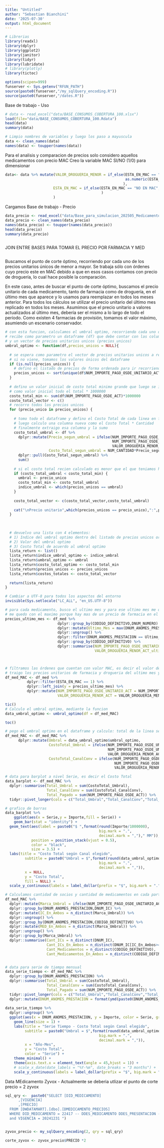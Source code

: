 ```yaml
---
title: "Untitled"
author: "Sebastian Bianchini"
date: '2025-07-30'
output: html_document
---
```


```r

# Librerias
library(readxl)
library(dplyr)
library(ggplot2)
library(janitor)
library(tidyr)
library(lubridate)
# library(plotly)
library(tictoc)

options(scipen=999)
funserver <- Sys.getenv("RFUN_PATH")
source(paste0(funserver,"/my_sqlQuery_encoding.R"))
source(paste0(funserver,"/dates.R"))
```

Base de trabajo - Uso
```r

# data <- read_excel("data/BASE_CONSUMOS_COBERTURA_100.xlsx")
load(file="data/BASE_CONSUMOS_COBERTURA_100.Rdata")
head(data)
summary(data)

```

```r
# Limpio nombres de variables y luego los paso a mayuscula
data <- clean_names(data)
names(data) <- toupper(names(data))


```


 Para el analisis y comparacion de precios solo considero aquellos medicamentos con precio MAC
 Creo la variable MAC SI/NO (1/0) para dimensionar
```r

data<- data %>% mutate(VALOR_DROGUERIA_MENOR = if_else(ESTA_EN_MAC == "NO EN MAC",0, 
                                                       as.numeric(ESTA_EN_MAC)
                                                      ),
                      ESTA_EN_MAC = if_else(ESTA_EN_MAC == "NO EN MAC", as.numeric(0), as.numeric(1)
                                            )
                      )


```





Cargamos Base de trabajo - Precio
```r

data_precio <- read_excel("data/Base_para_simulacion_202505_Medicamentos.xlsx")
data_precio <- clean_names(data_precio)
names(data_precio) <- toupper(names(data_precio))
head(data_precio)
summary(data_precio)



```
JOIN ENTRE BASES PARA TOMAR EL PRECIO POR FARMACIA Y MED
```r

```




 Buscamos el punto de corte óptimo, recorriendo por cada uno de los precios unitarios únicos de menor a mayor. Se trabaja sólo con órdenes cuyo precio este en MAC debido a que en esos casos contamos con precio de droguería, lo cual hace posible la comparación.
 
 En este caso, antes de buscar el punto de corte óptimo, buscamos el precio unitario de cada medicamento, tanto de farmacia como de droguería, en el último mes que aparece y lo usamos para reemplazar en todos los meses anterior. Para todos los cálculos se utilizar el precio unitario del último mes replicado en todos los meses. Asumimos que el precio unitario a valores actualizados al último mes, debería ser el mismo a lo largo de todo el período. Como existen 4 farmacias de provisión, tomamos el valor máximo, asumiendo un escenario conservador. 
 

```r
# con esta funcion, calculamos el umbral optimo, recorriendo cada uno de los umbrales posibles (precios unicos)
# recibe como parametro un dataframe (df) que debe contar con las columnas NUM_IMPORTE_PAGO_OSDE_UNITARIO_ACT, VALOR_DROGUERIA_MENOR_ACT y NUM_CANTIDAD  
# y un vector de precios unitarios unicos (precios_unicos)
umbral_optimo <- function(df,precios_unicos = NULL){
  
  # se espera como parametro el vector de precios unitarios unicos a recorrer
  # si no viene, tomamos los valores únicos del dataframe
  if (is.null(precios_unicos)) {
    # defino el listado de precios de forma ordenada para ir recorriendolos y calculando el costo total
    precios_unicos <- sort(unique(df$NUM_IMPORTE_PAGO_OSDE_UNITARIO_ACT))
  }
  
  # defino un valor inicial de costo total minimo grande que luego se ira actualizando
  # como valor inicial todo el total * 1000000
  costo_total_min <- sum(df$NUM_IMPORTE_PAGO_OSDE_ACT)*1000000
  costo_total_vector <- c()
  # recorro todos los precios unicos
  for (precio_unico in precios_unicos) {
    
    # tomo todo el dataframe y defino el Costo Total de cada linea en funcion del umbral, es decir el valor del precio actual del for
    # luego calculo una columna nueva como el Costo Total * Cantidad
    # finalmente extraigo esa columna y la sumo
    costo_total_umbral <- df %>%
      dplyr::mutate(Precio_segun_umbral = ifelse(NUM_IMPORTE_PAGO_OSDE_UNITARIO_ACT<=precio_unico,
                                                 NUM_IMPORTE_PAGO_OSDE_UNITARIO_ACT,
                                                 VALOR_DROGUERIA_MENOR_ACT),
                    Costo_Total_segun_umbral = NUM_CANTIDAD*Precio_segun_umbral) %>% 
      dplyr::pull(Costo_Total_segun_umbral) %>% 
      sum()
    
    # si el costo total recien calculado es menor que el que teniamos hasta el paso anterior, actualizo el umbral, el costo y el indice del umbral
    if (costo_total_umbral < costo_total_min) {
      umbral <- precio_unico
      costo_total_min <- costo_total_umbral
      indice_umbral <- which(precios_unicos == umbral)
    }
    
    costo_total_vector <- c(costo_total_vector,costo_total_umbral)
    
    cat("\nPrecio unitario",which(precios_unicos == precio_unico),":",precio_unico," - Costo Total: $",round(costo_total_umbral),"\n")
  }
  
  
  
  # devuelvo una lista con 4 elementos:
  # 1) Indice del umbral optimo dentro del listado de precios unicos ordenados de menor a mayor
  # 2) Valor del umbral optimo
  # 3) Costo Total de acuerdo al umbral optimo
  lista_return <- list()
  lista_return$indice_umbral_optimo <- indice_umbral
  lista_return$umbral_optimo <- umbral
  lista_return$costo_total_optimo <- costo_total_min
  lista_return$precios_unicos <- precios_unicos
  lista_return$costos_totales <- costo_total_vector
  
  return(lista_return)
}

# Cambiar a UTF-8 para todos los aspectos del entorno
invisible(Sys.setlocale("LC_ALL", "en_US.UTF-8"))

# para cada medicamento, busco el ultimo mes y para ese ultimo mes me quedo con el precio unitario de farmacia y el precio unitario de drogueria
# me quedo con el maximo porque hay mas de un precio de farmacia en el mismo mes
precios_ultimo_mes <- df_med %>% 
                        dplyr::group_by(CODIGO_DEFINITIVO,DNUM_NUMERO) %>% 
                        dplyr::mutate(Ultimo_Mes = max(DNUM_ANOMES_PRESTACION)) %>% 
                        dplyr::ungroup() %>% 
                        dplyr::filter(DNUM_ANOMES_PRESTACION == Ultimo_Mes) %>% 
                        dplyr::group_by(CODIGO_DEFINITIVO) %>% 
                        dplyr::summarise(NUM_IMPORTE_PAGO_OSDE_UNITARIO_ACT_ultimo_mes = max(NUM_IMPORTE_PAGO_OSDE_UNITARIO_ACT),
                                         VALOR_DROGUERIA_MENOR_ACT_ultimo_mes = max(VALOR_DROGUERIA_MENOR_ACT))



# filtramos las órdenes que cuentan con valor MAC, es decir el valor de compra a través de Droguería
# traigo los precios unitarios de farmacia y drogueria del ultimo mes y lo pego en todos los meses
df_med_MAC <- df_med %>% 
          dplyr::filter(ESTA_EN_MAC == 1) %>% 
          dplyr::left_join(y = precios_ultimo_mes) %>%
          dplyr::mutate(NUM_IMPORTE_PAGO_OSDE_UNITARIO_ACT = NUM_IMPORTE_PAGO_OSDE_UNITARIO_ACT_ultimo_mes,
                        VALOR_DROGUERIA_MENOR_ACT = VALOR_DROGUERIA_MENOR_ACT_ultimo_mes)

tic()
# Calculo el umbral optimo, mediante la funcion
data_umbral_optimo <- umbral_optimo(df = df_med_MAC)

toc()

# pego el umbral optimo en el dataframe y calculo: total de la linea segun el umbral y total segun canal conbeniente
df_med_MAC <- df_med_MAC %>% 
      dplyr::mutate(Umbral = data_umbral_optimo$umbral_optimo,
                    CostoTotal_Umbral = ifelse(NUM_IMPORTE_PAGO_OSDE_UNITARIO_ACT<=Umbral,
                                               NUM_IMPORTE_PAGO_OSDE_UNITARIO_ACT*NUM_CANTIDAD,
                                               VALOR_DROGUERIA_MENOR_ACT*NUM_CANTIDAD),
                    CostoTotal_CanalConv = ifelse(NUM_IMPORTE_PAGO_OSDE_UNITARIO_ACT<VALOR_DROGUERIA_MENOR_ACT,
                                                  NUM_IMPORTE_PAGO_OSDE_UNITARIO_ACT*NUM_CANTIDAD,
                                                  VALOR_DROGUERIA_MENOR_ACT*NUM_CANTIDAD))

# data para barplot a nivel Serie, es decir el Costo Total
data_barplot <- df_med_MAC %>%
  dplyr::summarise(Total_Umbral = sum(CostoTotal_Umbral),
                   Total_CanalConv = sum(CostoTotal_CanalConv),
                   Total_Pagado = sum(NUM_IMPORTE_PAGO_OSDE_ACT)) %>%
  tidyr::pivot_longer(cols = c("Total_Umbral","Total_CanalConv","Total_Pagado"),names_to = "Serie",values_to = "Importe")

# grafico de barras
data_barplot %>% 
    ggplot(aes(x = Serie,y = Importe,fill = Serie)) +
    geom_bar(stat = "identity") +
  geom_text(aes(label = paste0("$ ",format(round(Importe/1000000), 
                                           big.mark = ".", 
                                           decimal.mark = ",")," MM")), 
            position = position_stack(vjust = 0.5), 
            color = "black",
            size = 3.5) +
  labs(title = "Costo Total según Canal elegido",
         subtitle = paste0("Umbral = $",format(round(data_umbral_optimo$umbral_optimo), 
                                           big.mark = ".", 
                                           decimal.mark = ",")),
         x = NULL,
         y = "Costo Total",
         fill = NULL) +
  scale_y_continuous(labels = label_dollar(prefix = "$", big.mark = ".", decimal.mark = ","))

# Calculamos cantidad de socios y cantidad de medicamentos en cada parte del umbral y además cuantos socios y cuantos medicamentos están al mismo tiempo por encima y por debajo en el mismo mes
df_med_MAC %>% 
  dplyr::mutate(Marca_Umbral = ifelse(NUM_IMPORTE_PAGO_OSDE_UNITARIO_ACT<=Umbral,"Menor al Umbral","Mayor al Umbral")) %>% 
  dplyr::group_by(DNUM_ANOMES_PRESTACION,DNUM_IC) %>% 
  dplyr::mutate(IC_En_Ambos = n_distinct(Marca_Umbral)) %>%
  dplyr::ungroup() %>%  
  dplyr::group_by(DNUM_ANOMES_PRESTACION,CODIGO_DEFINITIVO) %>% 
  dplyr::mutate(MED_En_Ambos = n_distinct(Marca_Umbral)) %>%
  dplyr::ungroup() %>% 
  dplyr::group_by(Marca_Umbral) %>% 
  dplyr::summarise(Cant_ICs = n_distinct(DNUM_IC),
                   Cant_ICs_En_Ambos = n_distinct(DNUM_IC[IC_En_Ambos>=2]),
                   Cant_Medicamentos = n_distinct(CODIGO_DEFINITIVO),
                   Cant_Medicamentos_En_Ambos = n_distinct(CODIGO_DEFINITIVO[MED_En_Ambos>=2]))


# data para serie de tiempo mensual
data_serie_tiempo <- df_med_MAC %>%
  dplyr::group_by(DNUM_ANOMES_PRESTACION) %>%
  dplyr::summarise(Total_Umbral = sum(CostoTotal_Umbral),
                   Total_CanalConv = sum(CostoTotal_CanalConv),
                   Total_Pagado = sum(NUM_IMPORTE_PAGO_OSDE_ACT)) %>%
  tidyr::pivot_longer(cols = c("Total_Umbral","Total_CanalConv","Total_Pagado"),names_to = "Serie",values_to = "Importe") %>% 
  dplyr::mutate(DNUM_ANOMES_PRESTACION = format(ymd(paste0(DNUM_ANOMES_PRESTACION,"01")),format = "%Y-%m"))
                          
data_serie_tiempo %>% 
  dplyr::ungroup() %>% 
  ggplot(aes(x = DNUM_ANOMES_PRESTACION, y = Importe, color = Serie, group = Serie)) +
    geom_line(size = 1) +
    labs(title = "Serie Tiempo - Costo Total según Canal elegido",
         subtitle = paste0("Umbral = $",format(round(data_umbral_optimo$umbral_optimo), 
                                           big.mark = ".", 
                                           decimal.mark = ",")),
         x = "Año-Mes",
         y = "Costo Total",
         color = "Serie") +
    theme_minimal() +
    theme(axis.text.x = element_text(angle = 45,hjust = 1)) +
    # scale_x_date(date_labels = "%Y-%m", date_breaks = "3 months") +
    scale_y_continuous(labels = label_dollar(prefix = "$", big.mark = ".", decimal.mark = ","))


```





 Data MEdicamento Zyvox - Actualmente  se deberia utlizar el punto de corte precio = 2 zyvox
```r
sql_qry <-  paste0("SELECT [DID_MEDICAMENTO]
      ,[VIGENCIA]
      ,[PRECIO]
  FROM [DWDATAMART].[dbo].[DMEDICAMENTO_PRECIOS]
  WHERE DID_MEDICAMENTO = 22417 -- DDES_MEDICAMENTO	DDES_PRESENTACION - ZYVOX ORAL	600 MG TAB.X 10
  and VIGENCIA = 20241231 ")


zyvox_precio <- my_sqlQuery_encoding(2, qry = sql_qry)

corte_zyvox <- zyvox_precio$PRECIO *2

```

